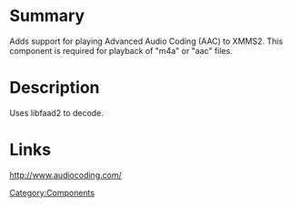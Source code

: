 {{ComponentHeader}}

=Summary=
Adds support for playing Advanced Audio Coding (AAC) to XMMS2. This component is required for playback of "m4a" or "aac" files. 

=Description=
Uses libfaad2 to decode.

=Links=
http://www.audiocoding.com/

[[Category:Components]]